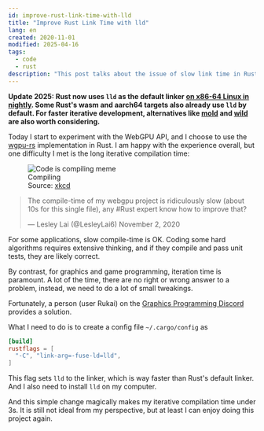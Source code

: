 ```yaml
---
id: improve-rust-link-time-with-lld
title: "Improve Rust Link Time with lld"
lang: en
created: 2020-11-01
modified: 2025-04-16
tags:
  - code
  - rust
description: "This post talks about the issue of slow link time in Rust and how to improve it by switching the default linker to LLD."
---
```



**Update 2025: Rust now uses `lld` as the default linker [on x86-64 Linux in nightly](https://blog.rust-lang.org/2024/05/17/enabling-rust-lld-on-linux/). Some Rust's wasm and aarch64 targets also already use `lld` by default. For faster iterative development, alternatives like [mold](https://github.com/rui314/mold) and [wild](https://github.com/davidlattimore/wild) are also worth considering.**

Today I start to experiment with the WebGPU API, and I choose to use the [wgpu-rs](https://github.com/gfx-rs/wgpu-rs) implementation in Rust.
I am happy with the experience overall, but one difficulty I met is the long iterative compilation time:

<div class="float-right-sticky p-10">
  <figure>
    <Image src={compiling} alt="Code is compiling meme" width={300} />
    <figcaption>
      Compiling<br/>
      Source: <a href="https://xkcd.com/303/">xkcd</a>
    </figcaption>
  </figure>
</div>

<blockquote class="twitter-tweet"><p lang="en" dir="ltr">The compile-time of my webgpu project is ridiculously slow (about 10s for this single file), any #Rust expert know how to improve that?</p>&mdash; Lesley Lai (@LesleyLai6) November 2, 2020</blockquote>

For some applications, slow compile-time is OK.
Coding some hard algorithms requires extensive thinking,
and if they compile and pass unit tests,
they are likely correct.

By contrast, for graphics and game programming, iteration time is paramount.
A lot of the time, there are no right or wrong answer to a problem,
instead, we need to do a lot of small tweakings.

Fortunately, a person (user Rukai) on the [Graphics Programming Discord](https://discord.gg/6mgNGk7) provides a solution.

What I need to do is to create a config file `~/.cargo/config` as

```toml
[build]
rustflags = [
  "-C", "link-arg=-fuse-ld=lld",
]
```

This flag sets `lld` to the linker, which is way faster than Rust's default linker.
And I also need to install `lld` on my computer.

And this simple change magically makes my iterative compilation time under 3s.
It is still not ideal from my perspective, but at least I can enjoy doing this project again.
